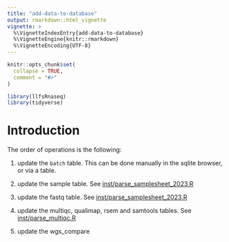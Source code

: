 ```yaml
---
title: "add-data-to-database"
output: rmarkdown::html_vignette
vignette: >
  %\VignetteIndexEntry{add-data-to-database}
  %\VignetteEngine{knitr::rmarkdown}
  %\VignetteEncoding{UTF-8}
---
```


```r
knitr::opts_chunk$set(
  collapse = TRUE,
  comment = "#>"
)
```

```r
library(llfsRnaseq)
library(tidyverse)
```

# Introduction

The order of operations is the following:

1. update the `batch` table. This can be done manually in the sqlite browser, or via a table.

2. update the sample table. See [inst/parse_samplesheet_2023.R](../inst/parse_samplesheet_2023.R)

3. update the fastq table. See [inst/parse_samplesheet_2023.R](../inst/parse_samplesheet_2023.R)

4. update the multiqc, qualimap, rsem and samtools tables. See [inst/parse_multiqc.R](../inst/parse_multiqc.R)

5. update the wgs_compare
